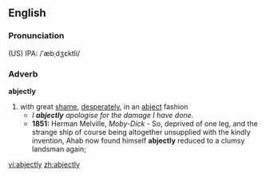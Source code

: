 ==English==
===Pronunciation===
(US) IPA: /ˈæbˌdʒɛktli/
===Adverb===
'''abjectly'''
#with great [[shame]], [[desperately]], in an [[abject]] fashion
#*''I '''abjectly''' apologise for the damage I have done.''
#*'''1851:''' Herman Melville, ''Moby-Dick'' - So, deprived of one leg, and the strange ship of course being altogether unsupplied with the kindly invention, Ahab now found himself '''abjectly''' reduced to a clumsy landsman again;

[[vi:abjectly]]
[[zh:abjectly]]